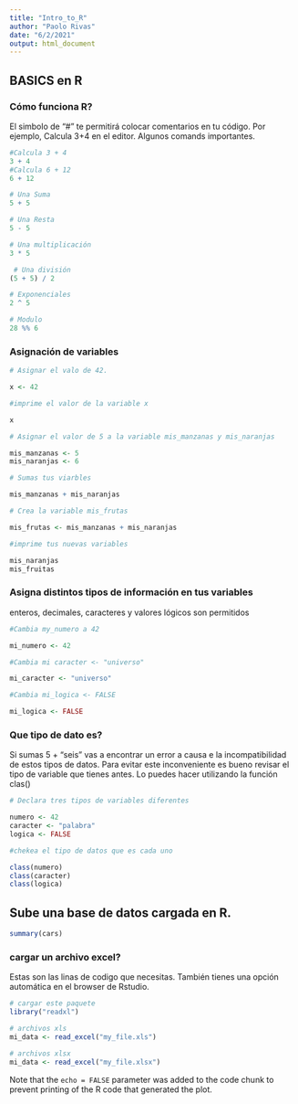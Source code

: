 ```yaml
---
title: "Intro_to_R"
author: "Paolo Rivas"
date: "6/2/2021"
output: html_document
---
```

## BASICS en R

### Cómo funciona R?
El simbolo de "#" te permitirá colocar comentarios en tu código. Por ejemplo, Calcula 3+4 en el editor. Algunos comands importantes.

```r
#Calcula 3 + 4
3 + 4
#Calcula 6 + 12
6 + 12

```
```r
# Una Suma
5 + 5 

# Una Resta
5 - 5 

# Una multiplicación
3 * 5

 # Una división 
(5 + 5) / 2 

# Exponenciales
2 ^ 5

# Modulo
28 %% 6
```

### Asignación de variables
```r
# Asignar el valo de 42.

x <- 42

#imprime el valor de la variable x

x

# Asignar el valor de 5 a la variable mis_manzanas y mis_naranjas

mis_manzanas <- 5
mis_naranjas <- 6

# Sumas tus viarbles

mis_manzanas + mis_naranjas

# Crea la variable mis_frutas 

mis_frutas <- mis_manzanas + mis_naranjas

#imprime tus nuevas variables

mis_naranjas
mis_fruitas 

```

### Asigna distintos tipos de información en tus variables
enteros, decimales, caracteres y valores lógicos son permitidos

```r
#Cambia my_numero a 42

mi_numero <- 42

#Cambia mi caracter <- "universo"

mi_caracter <- "universo"

#Cambia mi_logica <- FALSE 

mi_logica <- FALSE


```
### Que tipo de dato es?

Si sumas 5 + "seis" vas a encontrar un error a causa e la incompatibilidad de estos tipos de datos. Para evitar este inconveniente es bueno revisar el tipo de variable que tienes antes. Lo puedes hacer utilizando la función clas()

```r
# Declara tres tipos de variables diferentes

numero <- 42
caracter <- "palabra"
logica <- FALSE

#chekea el tipo de datos que es cada uno

class(numero)
class(caracter)
class(logica)
```
## Sube una base de datos cargada en R.
```r
summary(cars)
```

### cargar un archivo excel?

Estas son las linas de codigo que necesitas. También tienes una opción automática en el browser de Rstudio.

```r
# cargar este paquete
library("readxl")

# archivos xls 
mi_data <- read_excel("my_file.xls")

# archivos xlsx
mi_data <- read_excel("my_file.xlsx")
```

Note that the `echo = FALSE` parameter was added to the code chunk to prevent printing of the R code that generated the plot.
